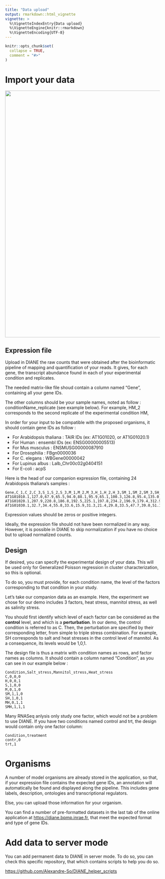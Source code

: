 ```yaml
---
title: "Data upload"
output: rmarkdown::html_vignette
vignette: >
  %\VignetteIndexEntry{Data upload}
  %\VignetteEngine{knitr::rmarkdown}
  %\VignetteEncoding{UTF-8}
---
```


```r
knitr::opts_chunk$set(
  collapse = TRUE,
  comment = "#>"
)
```

# Import your data

<img src="import.PNG" align="center" width="800"/>

## Expression file

Upload in DIANE the raw counts that were obtained after the bioinformatic pipeline of mapping and quantification of your reads. It gives, for each gene, the transcript abundance found in each of your experimental condition and replicates.

The needed matrix-like file shoud contain a column named "Gene", containing all your gene IDs.

The other columns should be your sample names, noted as follow : conditionName_replicate (see example below). For example, HM_2 corresponds to the second replicate of the experimental condition HM,

In order for your input to be compatible with the proposed organisms, it should contain gene IDs as follow :

-   For Arabidopsis thaliana : TAIR IDs (ex: AT1G01020, or AT1G01020.1)
-   For Human : ensembl IDs (ex: ENSG00000005513)
-   For Mus musculus : ENSMUSG00000087910
-   For Drosophilia : FBgn0000036
-   For C. elegans : WBGene00000042
-   For Lupinus albus : Lalb_Chr00c02g0404151
-   For E-coli : acpS

Here is the head of our companion expression file, containing 24 Arabidopsis thaliana's samples :

    Gene,C_1,C_2,C_3,S_1,S_2,S_3,M_1,M_2,M_3,H_1,H_2,H_3,SM_1,SM_2,SM_3,SH_1,SH_2,SH_3,MH_1,MH_2,MH_3,SMH_1,SMH_2,SMH_3
    AT1G01010.1,127.0,67.9,65.5,94.0,88.1,95.9,65.1,100.3,126.8,95.4,135.0,117.2,96.7,104.4,98.1,94.7,96.1,101.3,82.8,107.4,97.1,100.1,96.7,121.8
    AT1G01020.1,207.9,220.8,186.8,192.5,225.1,197.8,234.2,196.9,179.4,312.9,366.0,318.0,169.0,179.6,186.5,340.8,352.6,345.0,331.2,315.8,327.5,267.7,313.7,319.3
    AT1G01030.1,32.7,34.4,55.8,33.6,15.9,31.3,21.4,29.8,33.5,47.7,39.0,51.1,25.2,31.2,34.4,61.0,65.5,61.2,45.0,36.2,55.9,46.0,42.7,56.8

Expression values should be zeros or positive integers.

Ideally, the expression file should not have been normalized in any way. However, it is possible in DIANE to skip normalization if you have no choice but to upload normalized counts.

## Design

If desired, you can specify the experimental design of your data. This will be used only for Generalized Poisson regression in cluster characterization, so this is optional.

To do so, you must provide, for each condition name, the level of the factors corresponding to that condition in your study.

Let's take our companion data as an example. Here, the experiment we chose for our demo includes 3 factors, heat stress, mannitol stress, as well as salinity stress.

You should first identify which level of each factor can be considered as the **control** level, and which is a **perturbation**. In our demo, the control condition is referred to as C. Then, the perturbation are specified by their corresponding letter, from simple to triple stress combination. For example, SH corresponds to salt and heat stresses in the control level of mannitol. As a consequence, its levels would be 1,0,1.

The design file is thus a matrix with condition names as rows, and factor names as columns. It should contain a column named "Condition", as you can see in our example below :

    Condition,Salt_stress,Mannitol_stress,Heat_stress
    C,0,0,0
    H,0,0,1
    S,1,0,0
    M,0,1,0
    SM,1,1,0
    SH,1,0,1
    MH,0,1,1
    SMH,1,1,1

Many RNASeq anlysis only study one factor, which would not be a problem to use DIANE. If you have two conditions named control and trt, the design would contain only one factor column:

    Condition,treatment
    contr,0
    trt,1

# Organisms

A number of model organisms are already stored in the application, so that, if your expression file contains the expected gene IDs, an annotation will automatically be found and displayed along the pipeline. This includes gene labels, description, ontologies and transcriptional regulators.

Else, you can upload those information for your organism.

You can find a number of pre-formatted datasets in the last tab of the online application at <https://diane.bpmp.inrae.fr>, that meet the expected format and type of gene IDs.

# Add data to server mode

You can add permanent data to DIANE in server mode. To do so, you can check this specific repository, that which contains scripts to help you do so.

<https://github.com/Alexandre-So/DIANE_helper_scripts>

